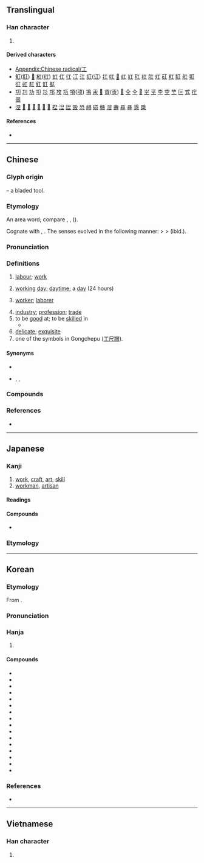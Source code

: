 {{also|エ|ㆲ|Appendix:Variations of "i"|uni=auto}}
{{character info}}
{{character info|⼯}}
==Translingual==
{{stroke order|type=animate}}

===Han character===
{{Han char|rn=48|rad=工|as=00|sn=3|four=10100|canj=MLM|ids=⿱一丄,⿱丅一}}

# {{mul-kangxi radical-def}}

====Derived characters====
* [[Appendix:Chinese radical/工]]
* [[魟]]([[𫚉]]) [[𢖷]] [[紅]]([[红]]) [[虹]] [[仜]] [[𢓁]] [[冮]] [[江]] [[訌]]([[讧]]) [[扛]] [[叿]] [[𡉎]] [[屸]] [[妅]] [[玒]] [[杠]] [[肛]] [[灴]] [[矼]] [[䉺]] [[缸]] [[舡]] [[羾]] [[䜫]] [[豇]] [[䞑]] [[釭]] [[䪦]] [[䫹]]
* [[㓛]] [[㓚]] [[功]] [[卭]] [[㣉]] [[邛]] [[攻]] [[瓨]] [[項]]([[项]]) [[䲨]] [[汞]] [[𦏺]] [[貢]]([[贡]]) [[𣒳]] [[仝]] [[㒰]] [[𢀖]] [[㞬]] [[巠]] [[杢]] [[空]] [[笁]] [[匞]] [[式]] [[疘]] [[噐]]
* [[𣵀]] [[𠵋]] [[𡥴]] [[𦁻]] [[𠽇]] [[𡐘]] [[𢝘]] [[揑]] [[湼]] [[䛼]] [[毁]] [[恐]] [[𦅛]] [[䂵]] [[赣]] [[滘]] [[壽]] [[尋]] [[㝷]] [[㥯]] [[檃]]

====References====
* {{Han ref|kx=0325.010|dkj=08714|dj=0626.020|hdz=10410.060|uh=5DE5|ud=24037|bh=A475|bd=42101}}

----

==Chinese==
{{zh-forms|alt=𠜝,㠪,𢀚,𢒅,㣉,𢒄}}

===Glyph origin===
{{Han etym}}
{{liushu|p}} – a bladed tool.

===Etymology===
An area word; compare {{cog|my|ခိုင်း||to order or ask someone to do something}}, {{cog|omx|kloñ|tr=kloɲ|t=to work}}, {{cog|omx|klon|tr=klon|t=to have charge of cultivation}} ({{zh-ref|Schuessler, 2007}}).

Cognate with {{och-l|功|merit; achievement}}, {{och-l|攻|to attack}}. The senses evolved in the following manner: {{zh-l|*工|work artisan}} > {{zh-l|*功|merit; achievement}} > {{zh-l|*攻|to attack}} (ibid.).

===Pronunciation===
{{zh-pron
|m=gōng
|ma=Zh-gōng.oga
|m-s=gong1
|dg=гун1
|c=gung1
|c-t=guung1
|g=gung1
|h=pfs=kûng;gd=gung1
|j=gung1
|mb=gó̤ng
|md=gĕ̤ng/gŭng
|md_note=gĕ̤ng - vernacular; gŭng - literary
|mn=ml,jj,tw:kong/ml,jj,tw:kang/tw,xm,zz:khang
|mn_note=kong - literary; kang - vernacular; khang - vernacular (in {{zh-l|*工課}})
|mn-t=gang1/gong1
|mn-t_note=gong1 - one of the symbols in Gongchepu
|w=1kon
|x=gong1
|mc=y
|oc=y
|cat=n
}}

===Definitions===
{{zh-hanzi}}

# [[labour]]; [[work]] {{zh-mw|c:份}}
#: {{zh-x|工作|work}}
#: {{zh-x|你 失業\失 咗 失業\業 咁 耐，仲 唔 快 啲 搵 返 份 工！|It's been one month since you lost your job; you need to find a new job soon!|C|ref={{l|zh||開放詞典}} [Kaifang Cidian]}}
# {{lb|zh|Min Bei|Min Dong|Min Nan}} [[working]] [[day]]; [[daytime]]; a [[day]] (24 hours)
# [[worker]]; [[laborer]]
#: {{zh-x|工人|worker, laborer}}
#: {{zh-x|陶瓷工|potter}}
# [[industry]]; [[profession]]; [[trade]]
# to be [[good]] at; to be [[skilled]] in
#* {{zh-x|昔者 ^舜 工 於 使 人，^造-父 工 於 使 馬。||ref=Hanshi Waizhuan}}
# [[delicate]]; [[exquisite]]
# one of the symbols in Gongchepu ([[工尺譜]]).

====Synonyms====
* {{sense|time period}}
{{zh-dial|天}}
* {{sense|work}} {{zh-l|活}}, {{zh-l|事}}, {{zh-l|工作}}

===Compounds===
{{zh-der|hide_pron=1|一工兒|上工|下工|交工|人工|代工|件工|做工|停工|偷工減料|傭工|共工|兵工|冶工|冷加工|出工|刀鑷工|分工|分工整合|刻工|剃工|加工|加工區|加工品|動工|勞工|包工|包工連鎖|包身工|化工|半工半讀|同工同酬|同工異曲|同工異調|名工|員工|唱工|圖工|圬工|坌工|城工|壩工|士農工商|壯工|夜工|大工|大工告成|天工|天工開物|女工|奴工|學徒工|完工|宗工|射工|小工|工事|工人|工件|工作|工傷|工價|工兵|工具|工力|工力悉敵|工務局|工匠|工區|工友|工商|工地|工地秀|工場|工場動員|工夫|工女|工字鋼|工學|工學院|工寮|工專|工尺|工尺字|工尺譜|工巧|工師|工廠|工役|工徒|工心計|工房|工拙|工效|工整|工料|工時|工會|工期|工本|工本費|工本飯米|工架|工棚|工業|工楷|工模|工正|工段|工潮|工率|工用|工研院|工碼兒|工礦|工科|工程|工種|工竣|工筆|工筆畫|工細|工緻|工致|工薪|工藝|工蜂|工蟻|工課|工讀|工讀生|工資|工賑|工農兵|工運|工部|工錢|工間操|工關|工頭|工顧錢|工食|工齡|巧奪天工|巧工|師工|幫工|底工|彈性工時|復工|德言工貌|志工|忙工|怠工|情詞易工|手工|打工|技工|捆工|攬工|收工|放工|政工|散工|施工|日工|曠工|替工|木工|杜工部|校工|構工|樂工|模板工|機工|櫛工|櫛髮工|欽工|歇工|武工|水工|水電工|河工|泥工|泥水工|減工偷料|漆工|潛盾工法|火工道人|焊工|熱加工|熱工學|營工|牧工|特工|玉工|理工|異曲同工|畫工|畫工兒|百工|監工|督工|短工|石工|磨洋工|礦工|社工|社會分工|神工妙力|神工鬼力|神工鬼斧|窮工極巧|窮而後工|窯工|竣工|童工|竹工|篙工|粗工|精工|紙工|細工|經濟罷工|編工|縫工|繡工|纊工|罷工|羊工|美工|義工|考工令|考工記|職工|背工|能工巧匠|臣工|臨時工|興工|舵工|船工|良工|良工心苦|苦工|華工|蠶工|衣工|試工|變形工時|起工|趁工|趕工|蹻工|車工|軍工|農工|金工|針工|鉋工|鉗工|銑工|鍛工|鐵工|鑄工|長工|開工|陶瓷工|險工|雇工|雙職工|雜工|雨工|零工|電工|養工處|馬工枚速|高工|髹工|鬼工|鬼斧神工|鳩工|鳩工庀材|人工心臟|工礦炸藥|工程師|人工海鹽|工程進度|工作抽樣|工業服務|勞工問題|工業區|地下工作|交通工程|勞工福利|人工蝸牛|工業團體|工作簡化|人工降雨|工作權|工業連鎖|人工受孕|工作分析|保稅工廠|工作天|最低工資|塑性加工|工廠布置|工業用水|小工藝|公路工程|地下工廠|加工業|勞工管理|人工氣腹|工業權|人因工程|工業城|工業政策|工商社會|工廠工業|工商黃頁|工作圖|兵工廠|工業社會|工作經驗|工藝美術|塑膠工業|工業用圖|工程分析|工業港|工作午餐|性工作者|人工氣胸|工作母機|工夫茶|工藝學|人工受精|人工免疫|工作船|建築工程|勞工運動|人工流產|人工成本|人工植牙|工作抽查|勞工政策|土木工程|工程塑膠|平均工資|工業區位|工程兵|工藝雜流|工藝教育|工藝品|工程隊|工程師節|工程力學|人工呼吸|工業體系|工業設計|工業經濟|工業節|工業病|工業廢汙|工業工程|工業局|工業園區|工業國家|工業化|工業動員|工業分類|工廠衛生|工廠法|工尺字兒|工商業|工具鋼|工具機|工具工程|工作證|工作網|工作目標|工作狂|工作物|工作條件|工作日|工作方案|工作單|人工閱卷|勞工立法|募資工具|工程浩大|工業活動|工程設計|人工色素|工作契約|工作服|工作室|人工島|工作坊|大陸勞工|工作倫理|下工夫|工人運動|工業中毒|夕陽工業|工作小組|工作站|基本工資|基礎工程|五小工業|工礦檢查|人工魚礁|工程測量|工具書|外籍勞工|人工繁殖|工作臺|半刻工夫|做工夫|化學工業|勞工團體|人工血液|不多工夫|分工合作|工業革命|交通工具|勞工教育|工商階級|人工養殖|人工冬眠|勞工法庭|人工智慧|手工業|教育工學|沒工夫|抓工夫|田野工作|沒得工夫|知識工程|板金工作|水利工程|民間工藝|生產工具|生物工程|死工夫|捷運工程|手工藝|木材工業|手工藝品|社會工作|拉鏈工程|琉璃工藝|機械工業|石化工業|白領勞工|產業工人|用工夫|環境工程|特種工藝|灌溉工程|泰國勞工|水磨工夫|生態工程|有工夫|排水工程|遺傳工程|職工學校|閒工夫|衛生工程|計時工資|鬍子工程|鑲嵌工藝|計件工資|造船工業|重工業|美工指導|纖維工業|鋼鐵工業|金屬工藝|航太工業|護坡工程|系統工程|食品工業|電腦美工|運輸工具|道路工程|鐵工廠|表面工夫|輕工業|資訊工業|賣工夫|農產加工|航空工程|職業工會|湖工|工程大|見工|工工}}

===References===
* {{R:yue:Hanzi}}

----

==Japanese==

===Kanji===
{{ja-kanji|grade=2|rs=工00}}

# [[work]], [[craft]], [[art]], [[skill]]
# [[workman]], [[artisan]]

====Readings====
{{ja-readings
|goon=く
|kanon=こう
|kun=たくみ-, つかさ-, わざ-
}}

====Compounds====
* {{ja-r|陶%工|とう%こう}}

===Etymology===
{{ja-kanjitab|たくみ|yomi=k}}
{{ja-see|たくみ}}

----

==Korean==

===Etymology===
From {{der|ko|ltc|sort=공|-}} {{ltc-l|工}}.

{{collapse|
* {{hanja-dongguk|고ᇰ|kwong}}
* {{hanja-hunmong|고ᇰ|kwong|人類#중03B|hun=공쟝바치 고ᇰ}}
* {{hanja-gwangju|공|kwong|hun=바지 공}}
* {{hanja-sinjeung|공|kwong|hun=바치 공}}
|Historical readings
|bg=#FFFFFF}}

===Pronunciation===
{{ko-hanja-pron|공}}

===Hanja===
{{ko-hanja-search}}
{{ko-hanja|장인|공}}

# {{hanja form of|공|master [[craftsman]]; master [[artisan]]}}

====Compounds====
{{der-top4|Compounds}}
* {{ko-l|가공|加工}}
* {{ko-l|공구|工具}}
* {{ko-l|공단|工團}}
* {{ko-l|공방|工房}}
* {{ko-l|공부|工夫}}
* {{ko-l|공사|工事}}
* {{ko-l|공업|工業}}
* {{ko-l|공예|工藝}}
* {{ko-l|공작|工作}}
* {{ko-l|공장|工場}}
* {{ko-l|공학|工學}}
* {{ko-l|목공|木工}}
* {{ko-l|사공|沙工/砂工}}
* {{ko-l|인공|人工}}
* {{ko-l|준공|竣工}}
* {{ko-l|공정|工程}}
{{der-bottom}}

===References===
* {{R:hanjadoc|2946}}

----

==Vietnamese==

===Han character===
{{vi-readings|reading=công, cong, côông, gồng, trong, cung|rs=工00}}

# {{rfdef|vi|sort=工00}}

[[Category:CJKV radicals| ]]